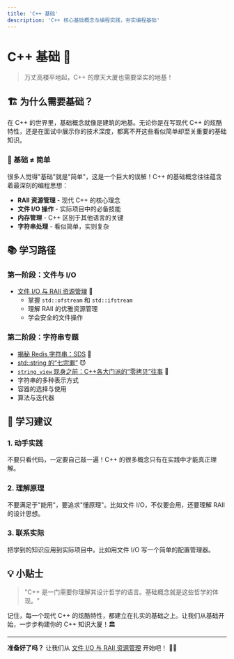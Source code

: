 ```yaml
---
title: 'C++ 基础'
description: 'C++ 核心基础概念与编程实践，夯实编程基础'
---
```


# C++ 基础 🎯

> 万丈高楼平地起，C++ 的摩天大厦也需要坚实的地基！

## 🏗️ 为什么需要基础？

在 C++ 的世界里，基础概念就像是建筑的地基。无论你是在写现代 C++ 的炫酷特性，还是在面试中展示你的技术深度，都离不开这些看似简单却至关重要的基础知识。

### 🎯 基础 ≠ 简单

很多人觉得"基础"就是"简单"，这是一个巨大的误解！C++ 的基础概念往往蕴含着最深刻的编程思想：

- **RAII 资源管理** - 现代 C++ 的核心理念
- **文件 I/O 操作** - 实际项目中的必备技能
- **内存管理** - C++ 区别于其他语言的关键
- **字符串处理** - 看似简单，实则复杂

## 📚 学习路径

### 第一阶段：文件与 I/O

- [文件 I/O 与 RAII 资源管理](./file-io-raii.mdx) 📄
  - 掌握 `std::ofstream` 和 `std::ifstream`
  - 理解 RAII 的优雅资源管理
  - 学会安全的文件操作

### 第二阶段：字符串专题

- [揭秘 Redis 字符串：SDS](./string/sds-intro.mdx) 🧐
- [std::string 的“七宗罪”](./string/std-string-pitfalls.mdx) 😈
- [`string_view` 现身之前：C++各大门派的“零拷贝”往事](./string/string-view-precursors.mdx) 📜
- 字符串的多种表示方式
- 容器的选择与使用
- 算法与迭代器

## 🚀 学习建议

### 1. 动手实践

不要只看代码，一定要自己敲一遍！C++ 的很多概念只有在实践中才能真正理解。

### 2. 理解原理

不要满足于"能用"，要追求"懂原理"。比如文件 I/O，不仅要会用，还要理解 RAII 的设计思想。

### 3. 联系实际

把学到的知识应用到实际项目中。比如用文件 I/O 写一个简单的配置管理器。

## 💡 小贴士

> "C++ 是一门需要你理解其设计哲学的语言。基础概念就是这些哲学的体现。"

记住，每一个现代 C++ 的炫酷特性，都建立在扎实的基础之上。让我们从基础开始，一步步构建你的 C++ 知识大厦！🏛️

---

**准备好了吗？** 让我们从 [文件 I/O 与 RAII 资源管理](./file-io-raii) 开始吧！ 📄✨

